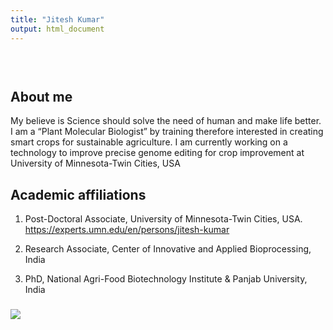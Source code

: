 ```yaml
---
title: "Jitesh Kumar"
output: html_document
---
```


<style type="text/css">
.title {
  display: none;
}

#getting-started img {
  margin-right: 10px;
}

</style>

<div class="row" style="padding-top: 30px;">
<div class="col-sm-6">

# About me
My believe is Science should solve the need of human and make life better.
I am a "Plant Molecular Biologist" by training therefore interested in creating smart crops 
for sustainable agriculture. I am currently working on a technology to improve 
precise genome editing for crop improvement at University of Minnesota-Twin Cities, USA

## Academic affiliations

1. Post-Doctoral Associate, University of Minnesota-Twin Cities, USA. [https://experts.umn.edu/en/persons/jitesh-kumar](https://experts.umn.edu/en/persons/jitesh-kumar)

2. Research Associate, Center of Innovative and Applied Bioprocessing, India 

3. PhD, National Agri-Food Biotechnology Institute & Panjab University, India




</div>
<div class="col-sm-6">

### [](https://twitter.com/kumar2501)

<a href = "https://twitter.com/kumar2501">
![](images/logo.png)
</a>
</div>
